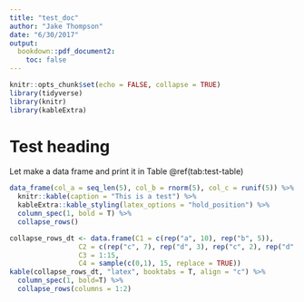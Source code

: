 ```yaml
---
title: "test_doc"
author: "Jake Thompson"
date: "6/30/2017"
output:
  bookdown::pdf_document2:
    toc: false
---
```


```r
knitr::opts_chunk$set(echo = FALSE, collapse = TRUE)
library(tidyverse)
library(knitr)
library(kableExtra)
```

# Test heading

Let make a data frame and print it in Table \@ref(tab:test-table)

```r
data_frame(col_a = seq_len(5), col_b = rnorm(5), col_c = runif(5)) %>%
  knitr::kable(caption = "This is a test") %>%
  kableExtra::kable_styling(latex_options = "hold_position") %>%
  column_spec(1, bold = T) %>%
  collapse_rows()
```

```r
collapse_rows_dt <- data.frame(C1 = c(rep("a", 10), rep("b", 5)),
                 C2 = c(rep("c", 7), rep("d", 3), rep("c", 2), rep("d", 3)),
                 C3 = 1:15,
                 C4 = sample(c(0,1), 15, replace = TRUE))
kable(collapse_rows_dt, "latex", booktabs = T, align = "c") %>%
  column_spec(1, bold=T) %>%
  collapse_rows(columns = 1:2)
```
